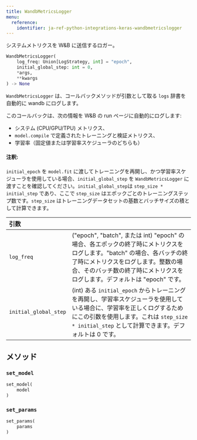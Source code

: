---
title: WandbMetricsLogger
menu:
  reference:
    identifier: ja-ref-python-integrations-keras-wandbmetricslogger
---

<Card title="View the source code" href="https://www.github.com/wandb/wandb/tree/637bddf198525810add5804059001b1b319d6ad1/wandb/integration/keras/callbacks/metrics_logger.py#L16-L129" icon="github"/>

システムメトリクスを W&B に送信するロガー。

```python
WandbMetricsLogger(
    log_freq: Union[LogStrategy, int] = "epoch",
    initial_global_step: int = 0,
    *args,
    **kwargs
) -> None
```

`WandbMetricsLogger` は、コールバックメソッドが引数として取る `logs` 辞書を自動的に wandb にログします。

このコールバックは、次の情報を W&B の run ページに自動的にログします:

* システム (CPU/GPU/TPU) メトリクス、
* `model.compile` で定義されたトレーニングと検証メトリクス、
* 学習率（固定値または学習率スケジューラのどちらも）

#### 注釈:

`initial_epoch` を `model.fit` に渡してトレーニングを再開し、かつ学習率スケジューラを使用している場合、`initial_global_step` を `WandbMetricsLogger` に渡すことを確認してください。`initial_global_step`は `step_size * initial_step` であり、ここで `step_size` はエポックごとのトレーニングステップ数です。`step_size` はトレーニングデータセットの基数とバッチサイズの積として計算できます。

| 引数 |  |
| :--- | :--- |
|  `log_freq` |  ("epoch", "batch", または int) "epoch" の場合、各エポックの終了時にメトリクスをログします。"batch" の場合、各バッチの終了時にメトリクスをログします。整数の場合、そのバッチ数の終了時にメトリクスをログします。デフォルトは "epoch" です。 |
|  `initial_global_step` |  (int) ある `initial_epoch` からトレーニングを再開し、学習率スケジューラを使用している場合に、学習率を正しくログするためにこの引数を使用します。これは `step_size * initial_step` として計算できます。デフォルトは 0 です。 |

## メソッド

### `set_model`

```python
set_model(
    model
)
```

### `set_params`

```python
set_params(
    params
)
```